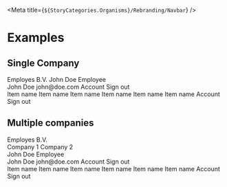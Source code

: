 
<Meta title={`${StoryCategories.Organisms}/Rebranding/Navbar`} />

<NavbarDocs />

# Examples

## Single Company

<Canvas>
	<div class='flex h-[50dvh] bg-white'>
		<div class='w-[100%] layout-1280:w-60'>
			<p-navbar>
				<p-profile slot='company'>
					<p-avatar
						slot='avatar'
						letters='E'
					/>
					<span slot='title'>Employes B.V.</span>
				</p-profile>
				<p-profile slot='user'>
					<p-avatar
						slot='avatar'
						letters='J'
					/>
					<span slot='title'>John Doe</span>
					<span slot='subtitle'>Employee</span>
					<div slot='dropdown'>
						<p-profile class='px-2'>
							<span slot='title'>John Doe</span>
							<span slot='subtitle'>john@doe.com</span>
						</p-profile>
						<p-divider class='-px-2' />
						<p-dropdown-menu-item icon='user'>Account</p-dropdown-menu-item>
						<p-dropdown-menu-item icon='power'>Sign out</p-dropdown-menu-item>
					</div>
				</p-profile>
				<p-navigation-section
					slot='content'
					header='Overzicht'
				>
					<p-navigation-item
						icon='user'
						active={true}
					>
						Item name
					</p-navigation-item>
					<p-navigation-item icon='user'>Item name</p-navigation-item>
					<p-navigation-item icon='user'>Item name</p-navigation-item>
				</p-navigation-section>
				<p-navigation-section
					slot='content'
					header='Overzicht'
				>
					<p-navigation-item icon='user'>Item name</p-navigation-item>
					<p-navigation-item icon='user'>Item name</p-navigation-item>
					<p-navigation-item icon='user'>Item name</p-navigation-item>
				</p-navigation-section>
				<p-dropdown
					placement='bottom-end'
					slot='topbar'
				>
					<p-avatar
						slot='trigger'
						letters='J'
					/>
					<slot slot='items'>
						<p-dropdown-menu-item icon='user'>Account</p-dropdown-menu-item>
						<p-dropdown-menu-item icon='power'>Sign out</p-dropdown-menu-item>
					</slot>
				</p-dropdown>
			</p-navbar>
		</div>
	</div>
</Canvas>

## Multiple companies

<Canvas>
	<div class='flex h-[50dvh] bg-white'>
		<div class='w-[100%] layout-1280:w-60'>
			<p-navbar>
				<p-profile slot='company'>
					<p-avatar
						slot='avatar'
						letters='E'
					/>
					<span slot='title'>Employes B.V.</span>
					<div slot='dropdown'>
						<p-dropdown-menu-item icon='switch'>Company 1</p-dropdown-menu-item>
						<p-dropdown-menu-item icon='switch'>Company 2</p-dropdown-menu-item>
					</div>
				</p-profile>
				<p-profile slot='user'>
					<p-avatar
						slot='avatar'
						letters='J'
					/>
					<span slot='title'>John Doe</span>
					<span slot='subtitle'>Employee</span>
					<div slot='dropdown'>
						<p-profile class='px-2'>
							<span slot='title'>John Doe</span>
							<span slot='subtitle'>john@doe.com</span>
						</p-profile>
						<p-divider class='-px-2' />
						<p-dropdown-menu-item icon='user'>Account</p-dropdown-menu-item>
						<p-dropdown-menu-item icon='power'>Sign out</p-dropdown-menu-item>
					</div>
				</p-profile>
				<p-navigation-section
					slot='content'
					header='Overzicht'
				>
					<p-navigation-item
						icon='user'
						active={true}
					>
						Item name
					</p-navigation-item>
					<p-navigation-item icon='user'>Item name</p-navigation-item>
					<p-navigation-item icon='user'>Item name</p-navigation-item>
				</p-navigation-section>
				<p-navigation-section
					slot='content'
					header='Overzicht'
				>
					<p-navigation-item icon='user'>Item name</p-navigation-item>
					<p-navigation-item icon='user'>Item name</p-navigation-item>
					<p-navigation-item icon='user'>Item name</p-navigation-item>
				</p-navigation-section>
				<p-dropdown
					placement='bottom-end'
					slot='topbar'
				>
					<p-avatar
						slot='trigger'
						letters='J'
					/>
					<slot slot='items'>
						<p-dropdown-menu-item icon='user'>Account</p-dropdown-menu-item>
						<p-dropdown-menu-item icon='power'>Sign out</p-dropdown-menu-item>
					</slot>
				</p-dropdown>
			</p-navbar>
		</div>
	</div>
</Canvas>
